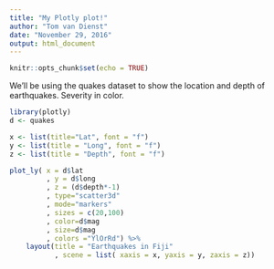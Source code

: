 ```yaml
---
title: "My Plotly plot!"
author: "Tom van Dienst"
date: "November 29, 2016"
output: html_document
---
```


```r
knitr::opts_chunk$set(echo = TRUE)
```


We'll be using the quakes dataset to show the location and depth of earthquakes. Severity in color. 

```r
library(plotly)
d <- quakes

x <- list(title="Lat", font = "f")
y <- list(title = "Long", font = "f")
z <- list(title = "Depth", font = "f")

plot_ly( x = d$lat
         , y = d$long
         , z = (d$depth*-1)
         , type="scatter3d"
         , mode="markers"
         , sizes = c(20,100)
         , color=d$mag
         , size=d$mag
         , colors ="YlOrRd") %>%
    layout(title = "Earthquakes in Fiji"
           , scene = list( xaxis = x, yaxis = y, zaxis = z))

```